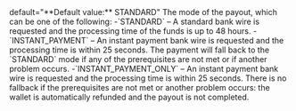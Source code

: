   

  
<ParamField body="PayoutModeRequested" type="string" >   
default="**Default value:** STANDARD"    
The mode of the payout, which can be one of the following:  
-`STANDARD` – A standard bank wire is requested and the processing time of the funds is up to 48 hours.  
-`INSTANT_PAYMENT` – An instant payment bank wire is requested and the processing time is within 25 seconds. The payment will fall back to the `STANDARD` mode if any of the prerequisites are not met or if another problem occurs.  
-`INSTANT_PAYMENT_ONLY` – An instant payment bank wire is requested and the processing time is within 25 seconds. There is no fallback if the prerequisites are not met or another problem occurs: the wallet is automatically refunded and the payout is not completed.  
</ParamField>